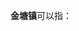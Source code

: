 '''金塘镇'''可以指：
{{PRC admin/disambig|33/09/02/100/000|42/12/23/106/000|44/09/02/100/000}}
{{disambig|cat=三字中国镇名消歧义}}